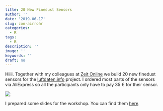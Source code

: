 ```yaml
---
title: 20 New Finedust Sensors
author: ''
date: '2019-06-17'
slug: zon-airrohr
categories:
  - R
tags:
  - R
description: ''
image: ''
keywords: ''
draft: no
---
```


Hiiii. Together with my colleagues at [Zeit Online](https://www.zeit.de/index) we build 20 new finedust sensors for the [luftdaten.info](https://luftdaten.info/) project. I ordered most parts of the sensors via AliExpress so all the participants only have to pay 35 € for their sensor. 

![](/post/2019-06-17-zon-airrohr_files/20190611_183417.jpg)

I prepared some slides for the workshop. You can find them [here](https://github.com/kruse-alex/airrohr/blob/master/zon_uni.pdf).


